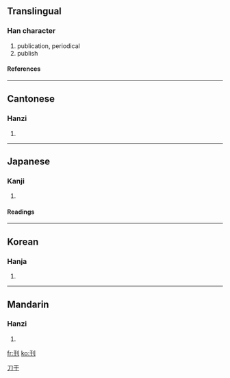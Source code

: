 {{see|栞}}

==Translingual==
===Han character===
{{Han char|rad=刀|as=03|sn=5|four=1240<sub>0</sub>|canj=一十中弓 (MJLN)}}
# publication, periodical
# publish
====References====
{{Han ref|kx=0136.160|dkj=01865|dj=0307.120|hdz=10323.140|uh=520A|ud=21002|bh=A55A|bd=42330}}
----
==Cantonese==
===Hanzi===
{{yue-hanzi|jyut=|y=hon1, hon2}}
# {{defn|Cantonese}}
----
==Japanese==
===Kanji===
{{ja-kanji|grade=|rs=刀03}}
# {{defn|Japanese}}
====Readings====
{{ja-readings|on=[[かん]] (kan)|kun=[[けずる]] (kezuru), [[きざむ]] (kizamu)}}
----
==Korean==
===Hanja===
{{ko-hanja|hangeul=간|rv=gan|mr=kan}}
# {{defn|Korean}}


[[Category:CJKV simplified characters which already existed as traditional characters|刀干]]
----
==Mandarin==
===Hanzi===
{{cmn-hanzi|pin=[[kān]] (kan1)|wg=k'an<sup>1</sup>}}
# {{defn|Mandarin}}

[[fr:刊]]
[[ko:刊]]